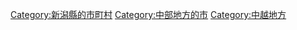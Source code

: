 {{Commonscat|Mitsuke, Niigata}}
{{Catmore}}

{{DEFAULTSORT:Mitsuke-shi}}
[[Category:新潟縣的市町村|Category:新潟縣的市町村]]
[[Category:中部地方的市|Category:中部地方的市]]
[[Category:中越地方|Category:中越地方]]